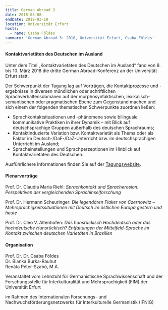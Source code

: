 ```yaml
---
title: German Abroad 3
date: 2018-03-08
endDate: 2018-03-10
location: Universität Erfurt
hosts:
  - name: Csaba Földes
summary: 'German Abroad 3: 2018, Universität Erfurt, Csaba Földes'
---
```

#### Kontaktvarietäten des Deutschen im Ausland

Unter dem Titel „Kontaktvarietäten des Deutschen im Ausland“ fand von 8. bis 10. März 2018 die dritte German Abroad-Konferenz an der Universität Erfurt statt.

Der Schwerpunkt der Tagung lag auf Vorträgen, die Kontaktprozesse und -ergebnisse in diversen mündlichen oder schriftlichen Sprachverhaltensdomänen auf der morphosyntaktischen, lexikalisch-semantischen oder pragmatischen Ebene zum Gegenstand machen und sich einem der folgenden thematischen Schwerpunkte zuordnen ließen:

* Sprachkontaktsituationen und -phänomene sowie bilinguale kommunikative Praktiken in ihrer Dynamik – mit Blick auf deutschsprachige Gruppen außerhalb des deutschen Sprachraums;
* Kontaktinduzierte Variation bzw. Kontaktvarietät als Thema oder als Faktor im Deutsch-/DaF-/DaZ-Unterricht bzw. im deutschsprachigen Unterricht im Ausland;
* Spracheinstellungen und Sprachperzeptionen im Hinblick auf Kontaktvarietäten des Deutschen.

Ausführlichere Informationen finden Sie auf der [Tagungswebsite](https://www.uni-erfurt.de/philosophische-fakultaet/seminare-professuren/sprachwissenschaft/professuren/germanistische-sprachwissenschaft/german-abroad).&#x20;

#### Plenarvorträge

Prof. Dr. Claudia Maria Riehl: *Sprachkontakt und Spracherosion: Perspektiven der vergleichenden Sprachinselforschung*

Prof. Dr. Hermann Scheuringer: *Die legendären Fiaker von Czernowitz – Mehrsprachigkeitssituationen mit Deutsch im östlichen Europa gestern und heute*

Prof. Dr. Cleo V. Altenhofen: *Das hunsrückisch Hochdeutsch oder das hochdeutsche Hunsrückisch? Entfaltungen der Mittelfeld-Sprache im Kontakt zwischen deutschen Varietäten in Brasilien*

#### Organisation

Prof. Dr. Dr. Csaba Földes\
Dr. Bianka Burka-Rauhut\
Renáta Péter-Szabó, M.A.

Veranstaltet vom Lehrstuhl für Germanistische Sprachwissenschaft und der Forschungsstelle für lnterkulturalität und Mehrsprachigkeit (FIM) der Universität Erfurt

im Rahmen des Internationalen Forschungs- und Nachwuchsförderungsnetzwerks für Interkulturelle Germanistik (IFNIG)

